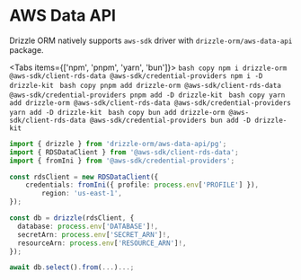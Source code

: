 
# AWS Data API
Drizzle ORM natively supports `aws-sdk` driver with `drizzle-orm/aws-data-api` package.

<Tabs items={['npm', 'pnpm', 'yarn', 'bun']}>
  <Tab>
    ```bash copy
    npm i drizzle-orm @aws-sdk/client-rds-data @aws-sdk/credential-providers
    npm i -D drizzle-kit
    ```
  </Tab>
  <Tab>
    ```bash copy
    pnpm add drizzle-orm @aws-sdk/client-rds-data @aws-sdk/credential-providers
    pnpm add -D drizzle-kit
    ```
  </Tab>
  <Tab>
    ```bash copy
    yarn add drizzle-orm @aws-sdk/client-rds-data @aws-sdk/credential-providers
    yarn add -D drizzle-kit
    ```
  </Tab>
  <Tab>
    ```bash copy
    bun add drizzle-orm @aws-sdk/client-rds-data @aws-sdk/credential-providers
    bun add -D drizzle-kit
    ```
  </Tab>
</Tabs>

```typescript copy filename="index.ts"
import { drizzle } from 'drizzle-orm/aws-data-api/pg';
import { RDSDataClient } from '@aws-sdk/client-rds-data';
import { fromIni } from '@aws-sdk/credential-providers';

const rdsClient = new RDSDataClient({
  	credentials: fromIni({ profile: process.env['PROFILE'] }),
		region: 'us-east-1',
});

const db = drizzle(rdsClient, {
  database: process.env['DATABASE']!,
  secretArn: process.env['SECRET_ARN']!,
  resourceArn: process.env['RESOURCE_ARN']!,
});

await db.select().from(...)...;
```